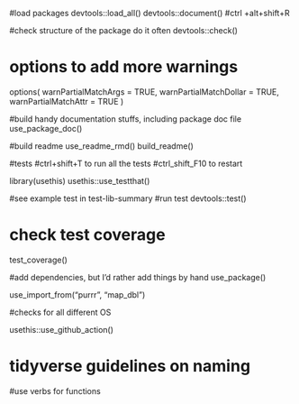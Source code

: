 
#load packages
devtools::load_all()
devtools::document() #ctrl +alt+shift+R

#check structure of the package do it often
devtools::check()


# options to add more warnings
options(
  warnPartialMatchArgs = TRUE,
  warnPartialMatchDollar = TRUE,
  warnPartialMatchAttr = TRUE
)

#build handy documentation stuffs, including package doc file
use_package_doc()




#build readme
use_readme_rmd()
build_readme()


#tests
#ctrl+shift+T to run all the tests
#ctrl_shift_F10 to restart

library(usethis)
usethis::use_testthat()

#see example test in test-lib-summary
#run test
devtools::test()


# check test coverage 
test_coverage()

#add dependencies, but I'd rather add things by hand
use_package()

use_import_from("purrr", "map_dbl")

#checks  for all different OS

usethis::use_github_action()

# tidyverse guidelines on naming
#use verbs for functions
